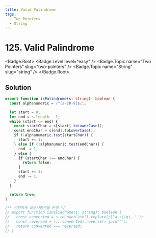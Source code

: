 ```yaml
---
title: Valid Palindrome
tags:
  - Two Pointers
  - String
---
```


# 125. Valid Palindrome

<Badge.Root>
  <Badge.Level level="easy" />
  <Badge.Topic name="Two Pointers" slug="two-pointers" />
  <Badge.Topic name="String" slug="string" />
</Badge.Root>

## Solution

```typescript filename="solution.ts" copy
export function isPalindrome(s: string): boolean {
  const alphanumeric = /^[a-z0-9]$/i;

  let start = 0;
  let end = s.length - 1;
  while (start <= end) {
    const startChar = s[start].toLowerCase();
    const endChar = s[end].toLowerCase();
    if (!alphanumeric.test(startChar)) {
      start += 1;
    } else if (!alphanumeric.test(endChar)) {
      end -= 1;
    } else {
      if (startChar !== endChar) {
        return false;
      }
      start += 1;
      end -= 1;
    }
  }

  return true;
}

/** 간단하게 요구사항만을 반영 */
// export function isPalindrome(s: string): boolean {
//   const converted = s.toLowerCase().replace(/[^a-z]/gi, '');
//   const reversed = [...converted].reverse().join('');
//   return converted === reversed;
// }
```

<ProblemLink
  codingSite="leetcode"
  href="https://leetcode.com/problems/valid-palindrome"
  title="Valid Palindrome"
/>
